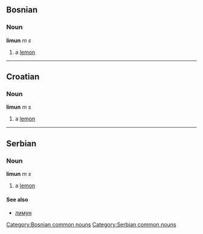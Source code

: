 ==Bosnian==
===Noun===
'''limun''' ''m s''
#a [[lemon]]
[[Category:Bosnian common nouns]]
----
==Croatian==
===Noun===
'''limun''' ''m s''
#a [[lemon]]
----
==Serbian==
===Noun===
'''limun''' ''m s''
#a [[lemon]]
====See also====
*[[лимун]]
[[Category:Serbian common nouns]]